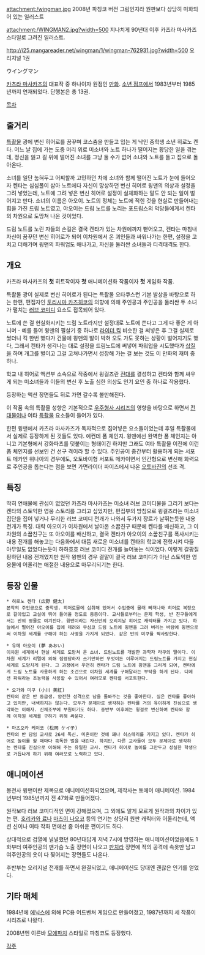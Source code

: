 attachment:/wingman.jpg
2008년 파칭코 버전 그림인지라 원판보다 상당히 미화되어 있는 일러스트

attachment:/WINGMAN2.jpg?width=500
지나치게 90년대 이후 카츠라 마사카즈 스타일로 그려진 일러스트.

http://i25.mangareader.net/wingman/1/wingman-762931.jpg?width=500
오리지널 1권

ウイングマン

[[카츠라 마사카즈]]의 대표작 중 하나이자 원점인 [[만화]]. [[소년 점프]]에서 1983년부터 1985년까지 연재되었다. 단행본은 총 13권.

[[목차]]

== 줄거리 ==
[[특촬물]] 광에 변신 히어로를 꿈꾸며 코스츔을 만들고 입는 게 낙인 중학생 소년 히로노 켄타. 어느 날 집에 가는 도중 머리 위로 미소녀와 노트 하나가 떨어지는 황당한 일을 겪는데, 정신을 잃고 길 위에 떨어진 소녀를 그냥 둘 수가 없어 소녀와 노트를 들고 집으로 돌아온다.

소녀를 일단 눕혀두고 어찌할까 고민하던 차에 소녀와 함께 떨어진 노트가 눈에 들어오자 켄타는 심심풀이 삼아 노트에다 자신이 망상하던 변신 히어로 윙맨의 의상과 설정을 그려 넣었는데, 노트에 그려 넣은 변신 히어로 설정이 실체화하는 말도 안 되는 일이 벌어지고 만다.
소녀의 이름은 아오이. 노트의 정체는 노트에 적힌 것을 현실로 만들어내는 힘을 가진 드림 노트였고, 야오이는 드림 노트를 노리는 포드림스의 악당들에게서 켄타의 차원으로 도망쳐 나온 것이었다.

드림 노트를 노린 자들의 손길은 결국 켄타가 있는 차원에까지 뻗어오고, 켄타는 마침내 자신이 꿈꾸던 변신 히어로가 되어 이차원에서 온 괴인들과 싸워나가는 한편, 설정을 고치고 더해가며 윙맨의 파워업도 해나가고, 자신을 둘러싼 소녀들과 티격태격도 한다.

== 개요 ==
카츠라 마사카즈의 '''첫''' 히트작이자 '''첫''' 애니메이션화 작품이자 '''첫''' 게임화 작품.

특촬물 광이 실제로 변신 히어로가 된다는 특촬물 오타쿠스런 기본 발상을 바탕으로 하는 한편, 편집자인 [[토리시마 카즈히코]]의 의향에 의해 주인공과 주인공을 둘러싼 두 소녀가 펼치는 [[러브 코미디]] 요소도 접목되어 있다. 

노트에 쓴 걸 현실화시키는 드림 노트라지만 설정대로 노트에 쓴다고 그게 다 좋은 게 아니며 - 예를 들어 윙맨의 필살기 중 하나로 [[라이더 킥]] 비슷한 걸 써넣은 후 그걸 실제로 썼더니 킥 한번 했다가 건물에 윙맨의 발이 박혀 오도 가도 못하는 상황이 벌어지기도 했다, 그래서 켄타가 생각나는 대로 설정을 드림노트에 써넣어 파워업을 시도했다가 [[삽질]]을 하며 개그를 벌이고 그걸 고쳐나가면서 성장해 가는 걸 보는 것도 이 만화의 재미 중 하나.

학교 내 히어로 액션부 소속으로 작중에서 윙걸즈란 [[전대]]를 결성하고 켄타와 함께 싸우게 되는 미소녀들과 이들의 변신 후 노출 심한 의상도 인기 요인 중 하나로 작용했다.

등장하는 액션 장면들도 뒤로 가면 갈수록 볼만해진다.

이 작품 속의 특촬물 성향은 기본적으로 [[우주형사 시리즈]]의 영향을 바탕으로 하면서 [[전대물]]이나 여타 [[특촬물]] 요소들이 들어가 있다.

한편 윙맨에서 카츠라 마사카즈가 독자적으로 집어넣은 요소들이었는데 후일 특촬물에서 실제로 등장하게 된 것들도 있다. 예컨데 폼 체인지. 윙맨에선 완벽한 폼 체인지는 아니고 기본형에서 강화파츠를 덧붙이는 형태이긴 하지만 그래도 여타 특촬물 이전에 이런 폼 체인지를 선보인 건 선구 격이라 할 수 있다. 주인공이 중간부터 활용하게 되는 서포트 메카인 위나아의 경우에도, 오토바이형 서포트 메카이면서 인간형으로 변신해 화력으로 주인공을 돕는다는 점을 보면 가면라이더 파이즈에서 나온 [[오토바진]]의 선조 격.

== 특징 ==
딱히 연애물에 관심이 없었던 카츠라 마사카즈는 미소녀 러브 코미디물을 그리기 보다는 켄타의 스토익한 영웅 스토리를 그리고 싶었지만, 편집부의 방침으로 윙걸즈라는 미소녀 집단을 집어 넣거나 무리한 러브 코미디 전개가 나와서 두가지 장르가 날뛰는듯한 내용 전개가 특징. 대략 아오이가 이차원에서 날아온 소꿉친구 때문에 켄타를 배신하고, 그 이차원의 소꿉친구는 또 아오이를 배신하고, 결국 켄타가 아오이의 소꿉친구를 폭사시키는 내용 전개를 해놓고는 다음화에서 대뜸 새로운 미소녀를 켄타의 학교에 전학시켜 다들 아무일도 없었다는듯이 하하호호 러브 코미디 전개를 늘어놓는 식이었다. 이렇게 갈팡질팡하던 내용 전개였지만 원작 윙맨의 경우 결말이 결국 러브 코미디가 아닌 스토익한 영웅물에 어울리는 애절한 내용으로 마무리되기는 한다.          

== 등장 인물 ==
 * 히로노 켄타 (広野 健太)
 본작의 주인공으로 중학생. 히어로물에 심취해 있어서 수업중에 몰래 빠져나와 히어로 복장으로 갈아입고 교실에 뛰어 들어올 정도로 중증이다. 교사들로부터는 문제 학생, 반 친구들에게서는 반의 명물로 여겨진다. 윙맨이라는 자신만의 오리지날 히어로 캐릭터를 가지고 있다. 하늘에서 떨어진 아오이를 집에 데려와 무심코 드림 노트에 윙맨을 그려 버리는 바람에 윙맨으로써 이차원 세계를 구해야 하는 사명을 가지게 되었다. 같은 반의 미쿠를 짝사랑한다.

 * 유메 아오이 (夢 あおい)
 이차원 세계에서 현실 세계로 도망쳐 온 소녀. 드림노트를 개발한 과학자 라쿠의 딸이다. 이차원 세계가 리멜에 의해 점령당하자 쓰기만하면 무엇이든 이루어지는 드림노트를 가지고 현실세계로 도망치게 된다. 그 과정에서 우연히 켄타가 드림 노트에 윙맨을 그리게 되어, 켄타에게 드림 노트를 사용하게 하는 조건으로 이차원 세계를 구해달라는 부탁을 하게 된다. 디메션 파워라는 초능력을 사용할 수 있어서 여러모로 켄타를 서포트한다.

 * 오가와 미쿠 (小川 美紅)
 켄타의 같은 반 동급생. 얌전한 성격으로 남을 돌봐주는 것을 좋아한다. 실은 켄타를 좋아하고 있지만, 내색하지는 않는다. 모두가 문제아로 생각하는 켄타를 거의 유이하게 진심으로 생각하는 이해자. 신체조부에 부원이기도 하다. 중반부 이후에는 윙걸로 변신하여 켄타와 함께 이차원 세계를 구하기 위해 싸운다.

 * 마츠오카 케이코 (松岡 ケイ子)
 켄타의 반 담임 교사로 26세 독신. 미혼이란 것에 꽤나 히스테리를 가지고 있다. 켄타가 히어로 놀이를 할 때마다 혹독한 벌을 내린다. 하지만, 다른 교사들이 모두 문제아로 생각하는 켄타를 진심으로 이해해 주는 유일한 교사. 켄타가 히어로 놀이를 그만두고 성실한 학생으로 거듭나게 하기 위해 여러모로 노력하고 있다.

== 애니메이션 ==
{{{#!html
<iframe width="425" height="349" src="http://www.youtube.com/embed/T85IqlZYbYQ" frameborder="0" allowfullscreen></iframe>
}}}

몽전사 윙맨이란 제목으로 애니메이션화되었으며, 제작사는 토에이 애니메이션. 1984년부터 1985년까지 전 47화로 만들어졌다. 

원작보다 러브 코미디적인 면이 강해졌으며, 그 외에도 알게 모르게 원작과의 차이가 있는 편. [[호리카와 료]]나 [[마츠이 나오코]] 등의 연기는 상당히 원판 캐릭터와 어울리는데, 액션 신이나 여타 작화 면에선 좀 아쉬운 편이기도 하다.

상대적으로 검열에 널널했던 80년대답게 저녁 7시에 방영하는 애니메이션이었음에도 1화부터 여주인공의 맨가슴 노출 장면이 나오고 [[판치라]] 장면에 적의 공격에 속옷만 남고 여주인공의 옷이 다 찢어지는 장면들도 나온다.

후반부는 오리지널 전개를 하면서 완결되었고, 애니메이션도 당대엔 괜찮은 인기를 얻었다.

== 기타 매체 ==
1984년에 [[에닉스]]에 의해 PC용 어드벤처 게임으로 만들어졌고, 1987년까지 세 작품이 시리즈로 나왔다.

2008년엔 이른바 [[모에파치]] 스타일로 파칭코도 등장했다. 

[[각주]]
